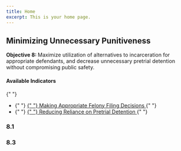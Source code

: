 ```yaml
---
title: Home
excerpt: This is your home page.
---
```



<Section py="2|4|8|10">
  <Container>
    <Grid col="1|2" gap="4|8|12" alignItems="center">
      <Flexbox
        flexDirection="column"
        alignItems="center|flex-start"
        textAlign="center|left"
      >
        <H2 m="0" fontWeight="extrabold" lineHeight="tight">
          Minimizing Unnecessary Punitiveness
        </H2>
        <P fontSize="xl|2xl" mt="2">
          <strong>Objective 8: </strong>Maximize utilization of alternatives to
          incarceration for appropriate defendants, and decrease unnecessary
          pretrial detention without compromising public safety.
        </P>
      </Flexbox>
      <P>
        <H4 m="0">Available Indicators </H4>{" "}
        <ul>
          <li>
            {" "}
            <a href="#avoiding-unnecessary-felony">
              {" "}
              Making Appropriate Felony Filing Decisions
            </a>{" "}
          </li>
          <li>
            {" "}
            <a href="#reliance-on-pretrial-detention">
              {" "}
              Reducing Reliance on Pretrial Detention
            </a>{" "}
          </li>
        </ul>
      </P>
    </Grid>
  </Container>
</Section>

<Container>


<Section maxWidth="750px">


### 8.1

<DataWrapChart
  title="Avoiding Unnecessary Felony Charges at Filing"
  src="https://datawrapper.dwcdn.net/thuA0/3/"
/>

<a name="avoiding-unnecessary-felony"> </a>

<DataWrapChart src="https://datawrapper.dwcdn.net/zb1fw/" />

### 8.3

<DataWrapChart
  title="Reducing Reliance on Pretrial Detention"
  src="https://datawrapper.dwcdn.net/ANXn6/4/"
/>
<a name="reliance-on-pretrial-detention"> </a>

<DataWrapChart src="https://datawrapper.dwcdn.net/gqj20/" />

</Section>


</Container>

